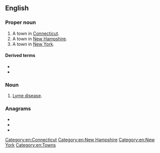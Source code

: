 {{also|lyme}}
==English==

===Proper noun===
{{en-proper noun}}

# A town in [[Connecticut]].
# A town in [[New Hampshire]].
# A town in [[New York]].

====Derived terms====
* {{l|en|Lyme Regis}}
* {{l|en|Newcastle-under-Lyme}}

===Noun===
{{en-noun|-}}

# [[Lyme disease]].

===Anagrams===
* {{l|en|elmy}}
* {{l|en|yelm}}
* {{l|en|ylem}}

[[Category:en:Connecticut]]
[[Category:en:New Hampshire]]
[[Category:en:New York]]
[[Category:en:Towns]]
